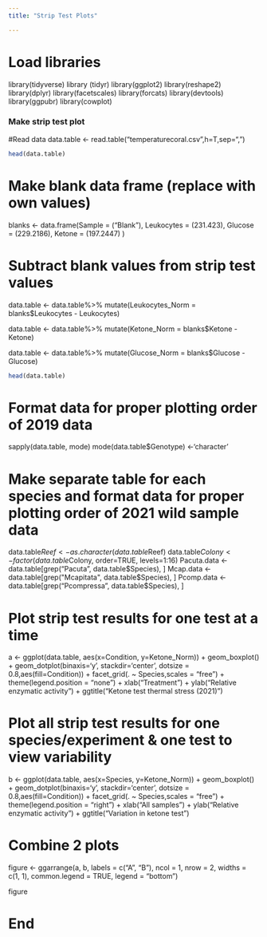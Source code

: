 ```yaml
---
title: "Strip Test Plots"

---
```


# Load libraries
library(tidyverse)
library (tidyr)
library(ggplot2)
library(reshape2)
library(dplyr)
library(facetscales)
library(forcats)
library(devtools)
library(ggpubr)
library(cowplot)

### Make strip test plot

#Read data
data.table <- read.table("temperaturecoral.csv",h=T,sep=",")

```r
head(data.table)
```

# Make blank data frame (replace with own values)
blanks <- data.frame(Sample = ("Blank"),
                     Leukocytes = (231.423),
                     Glucose = (229.2186),
                     Ketone = (197.2447)
                  )

# Subtract blank values from strip test values
data.table <- data.table%>%
                       mutate(Leukocytes_Norm = blanks$Leukocytes - Leukocytes)

data.table <- data.table%>%
                       mutate(Ketone_Norm = blanks$Ketone - Ketone)

data.table <- data.table%>%
                       mutate(Glucose_Norm = blanks$Glucose - Glucose)
```r
head(data.table)
```
                       
# Format data for proper plotting order of 2019 data
sapply(data.table, mode)
mode(data.table$Genotype) <-'character'

# Make separate table for each species and format data for proper plotting order of 2021 wild sample data
data.table$Reef <- as.character(data.table$Reef)
data.table$Colony <- factor(data.table$Colony, order=TRUE, levels=1:16)
Pacuta.data <- data.table[grep("Pacuta", data.table$Species), ]
Mcap.data <- data.table[grep("Mcapitata", data.table$Species), ]
Pcomp.data <- data.table[grep("Pcompressa", data.table$Species), ]

# Plot strip test results for one test at a time
a <- ggplot(data.table, aes(x=Condition, y=Ketone_Norm)) + 
  geom_boxplot() +
  geom_dotplot(binaxis='y', stackdir='center', dotsize = 0.8,aes(fill=Condition)) +
  facet_grid(. ~ Species,scales = "free") +
  theme(legend.position = "none") +
  xlab("Treatment") +
  ylab("Relative enzymatic activity") +
  ggtitle("Ketone test thermal stress (2021)") 

# Plot all strip test results for one species/experiment & one test to view variability
b <- ggplot(data.table, aes(x=Species, y=Ketone_Norm)) + 
  geom_boxplot() +
  geom_dotplot(binaxis='y', stackdir='center', dotsize = 0.8,aes(fill=Condition)) +
  facet_grid(. ~ Species,scales = "free") +
  theme(legend.position = "right") +
  xlab("All samples") +
  ylab("Relative enzymatic activity") +
  ggtitle("Variation in ketone test") 

# Combine 2 plots
figure <- ggarrange(a, b,
                    labels = c("A", "B"),
                    ncol = 1, nrow = 2,
                    widths = c(1, 1),
                    common.legend = TRUE, legend = "bottom")

figure

# End